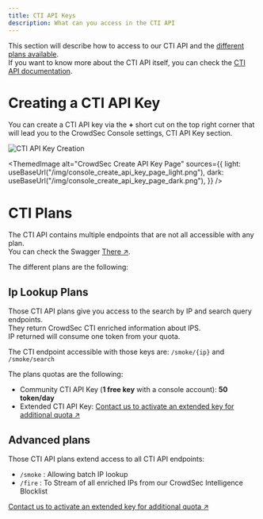 ```yaml
---
title: CTI API Keys
description: What can you access in the CTI API
---
```



This section will describe how to access to our CTI API and the [different plans available](#ip-lookup-plans).   
If you want to know more about the CTI API itself, you can check the [CTI API documentation](/u/cti_api/getting_started).

# Creating a CTI API Key

You can create a CTI API key via the **+**  short cut on the top right corner that will lead you to the CrowdSec Console settings, CTI API Key section.

![CTI API Key Creation](/img/console/cti/cti_api_create_key.png)

<ThemedImage
    alt="CrowdSec Create API Key Page"
    sources={{
        light: useBaseUrl("/img/console_create_api_key_page_light.png"),
        dark: useBaseUrl("/img/console_create_api_key_page_dark.png"),
    }}
/>

# CTI Plans

The CTI API contains multiple endpoints that are not all accessible with any plan.   
You can check the Swagger [There ↗️](https://crowdsecurity.github.io/cti-api/).   

The different plans are the following:

## Ip Lookup Plans
Those CTI API plans give you access to the search by IP and search query endpoints.   
They return CrowdSec CTI enriched information about IPS.   
IP returned will consume one token from your quota.

The CTI endpoint accessible with those keys are:
`/smoke/{ip}` and `/smoke/search`

The plans quotas are the following:
* Community CTI API Key (**1 free key** with a console account): **50 token/day**
* Extended CTI API Key: [Contact us to activate an extended key for additional quota ↗️](https://www.crowdsec.net/contact-threat-intelligence-subscription)

## Advanced plans
Those CTI API plans extend access to all CTI API endpoints:
* `/smoke` : Allowing batch IP lookup
* `/fire`  : To Stream of all enriched IPs from our CrowdSec Intelligence Blocklist

[Contact us to activate an extended key for additional quota ↗️](https://www.crowdsec.net/contact-threat-intelligence-subscription)